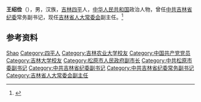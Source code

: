 '''王绍俭'''（{{bd|1962年|4月|}}），男，汉族，[[吉林|吉林]][[四平|四平]]人，[[中华人民共和国|中华人民共和国]]政治人物，曾任[[中共吉林省纪委|中共吉林省纪委]]常务副书记，现任[[吉林省人大常委会|吉林省人大常委会]]副主任。<ref>{{Cite web|title=吉林省十三届人大常委会、副主任简历(主任巴音朝鲁)|url=http://district.ce.cn/newarea/sddy/201801/31/t20180131_27996616_3.shtml|accessdate=2020-07-03|work=中国经济网|archive-date=2020-07-03|archive-url=https://web.archive.org/web/20200703111954/http://district.ce.cn/newarea/sddy/201801/31/t20180131_27996616_3.shtml|dead-url=no}}</ref>

== 参考资料 ==
{{reflist}}

{{中国人物小作品}}
{{吉林省领导人}}

{{Authority control}}
{{DEFAULTSORT:Wang王}}
[[Category:王姓|Shao]]
[[Category:四平人|Category:四平人]]
[[Category:吉林农业大学校友|Category:吉林农业大学校友]]
[[Category:中国共产党党员|Category:中国共产党党员]]
[[Category:吉林大学校友|Category:吉林大学校友]]
[[Category:松原市人民政府副市长|Category:松原市人民政府副市长]]
[[Category:中共松原市委副书记|Category:中共松原市委副书记]]
[[Category:中共吉林省纪委副书记|Category:中共吉林省纪委副书记]]
[[Category:中共吉林省纪委常务副书记|Category:中共吉林省纪委常务副书记]]
[[Category:吉林省人大常委会副主任|Category:吉林省人大常委会副主任]]